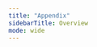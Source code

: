 ```yaml
---
title: "Appendix"
sidebarTitle: Overview
mode: wide
---
```

<CardGroup>
  <Card
    title="Database Connection"
    icon="database"
    href="/self-hosting/appendix/database-connection"
    horizontal
  />
</CardGroup>
